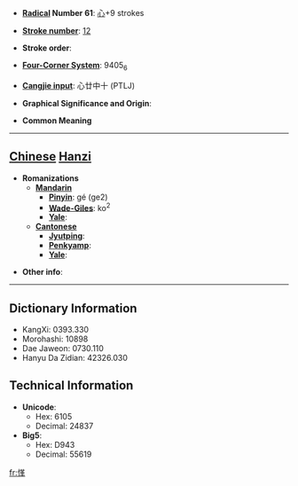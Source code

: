 * '''[[Wiktionary:Chinese radical index| Radical]] Number 61''': [[Wiktionary:Chinese radical index 心|心]]+9 strokes

* '''[[Wiktionary:Chinese total strokes index|Stroke number]]''': [[Wiktionary:Chinese total strokes index 12|12]]

* '''Stroke order''': 

* '''[[Wiktionary:Chinese four corner index|Four-Corner System]]''': 9405<sub>6</sub>

* '''[[Wiktionary:Chinese Cangjie index|Cangjie input]]''': 心廿中十 (PTLJ)

* '''Graphical Significance and Origin''': 

* '''Common Meaning'''

----

== [[Chinese]] [[Hanzi]] ==

* '''Romanizations'''
** '''[[Mandarin]]'''
*** '''[[Pinyin]]''': gé (ge2)
*** '''[[Wade-Giles]]''': ko<sup>2</sup>
*** '''[[Yale]]''': 
** '''[[Cantonese]]'''
*** '''[[Jyutping]]''':
*** '''[[Penkyamp]]''': 
*** '''[[Yale]]''': 

* '''Other info''': 

----

== Dictionary Information ==

* KangXi: 0393.330
* Morohashi: 10898
* Dae Jaweon: 0730.110
* Hanyu Da Zidian: 42326.030

== Technical Information ==

* '''Unicode''':
** Hex: 6105
** Decimal: 24837
* '''Big5''':
** Hex: D943
** Decimal: 55619

[[fr:愅]]